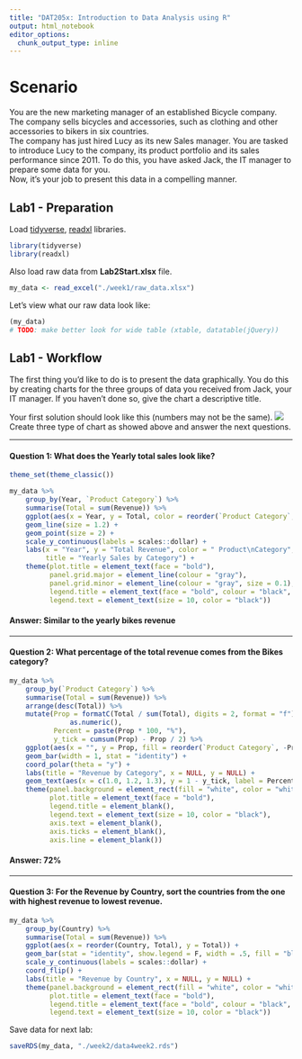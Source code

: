 ```yaml
---
title: "DAT205x: Introduction to Data Analysis using R"
output: html_notebook
editor_options: 
  chunk_output_type: inline
---
```

# Scenario
You are the new marketing manager of an established Bicycle company. The company
sells bicycles and accessories, such as clothing and other accessories to bikers
in six countries.  
The company has just hired Lucy as its new Sales manager. You are tasked to
introduce Lucy to the company, its product portfolio and its sales performance
since 2011. To do this, you have asked Jack, the IT manager to prepare some data
for you.   
Now, it's your job to present this data in a compelling manner.  

## Lab1 - Preparation  
Load [tidyverse](https://www.tidyverse.org), [readxl](https://cran.r-project.org/web/packages/readxl/index.html) libraries.
```r
library(tidyverse)
library(readxl)
```
Also load raw data from **Lab2Start.xlsx** file.
```r
my_data <- read_excel("./week1/raw_data.xlsx")
```
Let's view what our raw data look like:  
```r
(my_data)
# TODO: make better look for wide table (xtable, datatable(jQuery))
```

## Lab1 - Workflow  
The first thing you'd like to do is to present the data graphically. You do this
by creating charts for the three groups of data you received from Jack, your IT
manager. If you haven't done so, give the chart a descriptive title.  

Your first solution should look like this (numbers may not be the same).
![](https://prod-edxapp.edx-cdn.org/assets/courseware/v1/6d5311d2f9935b5128c6880f13e980d2/asset-v1:Microsoft+DAT205x+3T2016+type@asset+block/lab1x.PNG)
Create three type of chart as showed above and answer the next questions.  

---

#### **Question 1:** What does the Yearly total sales look like?  
```r
theme_set(theme_classic())

my_data %>%
    group_by(Year, `Product Category`) %>%
    summarise(Total = sum(Revenue)) %>%
    ggplot(aes(x = Year, y = Total, color = reorder(`Product Category`, -Total))) +
    geom_line(size = 1.2) +
    geom_point(size = 2) +
    scale_y_continuous(labels = scales::dollar) +
    labs(x = "Year", y = "Total Revenue", color = " Product\nCategory",
         title = "Yearly Sales by Category") +
    theme(plot.title = element_text(face = "bold"),
          panel.grid.major = element_line(colour = "gray"),
          panel.grid.minor = element_line(colour = "gray", size = 0.1),
          legend.title = element_text(face = "bold", colour = "black", size = 12),
          legend.text = element_text(size = 10, color = "black"))
```

#### **Answer:** Similar to the yearly bikes revenue   

---

#### **Question 2:** What percentage of the total revenue comes from the Bikes category?   
```r
my_data %>%
    group_by(`Product Category`) %>%
    summarise(Total = sum(Revenue)) %>%
    arrange(desc(Total)) %>%
    mutate(Prop = formatC(Total / sum(Total), digits = 2, format = "f") %>%
               as.numeric(),
           Percent = paste(Prop * 100, "%"),
           y_tick = cumsum(Prop) - Prop / 2) %>%
    ggplot(aes(x = "", y = Prop, fill = reorder(`Product Category`, -Prop))) +
    geom_bar(width = 1, stat = "identity") +
    coord_polar(theta = "y") +
    labs(title = "Revenue by Category", x = NULL, y = NULL) +
    geom_text(aes(x = c(1.0, 1.2, 1.3), y = 1 - y_tick, label = Percent), size = 5) +
    theme(panel.background = element_rect(fill = "white", color = "white"),
          plot.title = element_text(face = "bold"),
          legend.title = element_blank(),
          legend.text = element_text(size = 10, color = "black"),
          axis.text = element_blank(),
          axis.ticks = element_blank(),
          axis.line = element_blank())
```

#### **Answer:** 72%  

---

#### **Question 3:** For the Revenue by Country, sort the countries from the one with highest revenue to lowest revenue.   
```r
my_data %>%
    group_by(Country) %>%
    summarise(Total = sum(Revenue)) %>%
    ggplot(aes(x = reorder(Country, Total), y = Total)) +
    geom_bar(stat = "identity", show.legend = F, width = .5, fill = "blue") +
    scale_y_continuous(labels = scales::dollar) +
    coord_flip() +
    labs(title = "Revenue by Country", x = NULL, y = NULL) +
    theme(panel.background = element_rect(fill = "white", color = "white"),
          plot.title = element_text(face = "bold"),
          legend.title = element_text(face = "bold", colour = "black", size = 12),
          legend.text = element_text(size = 10, color = "black"))
```
Save data for next lab:
```r
saveRDS(my_data, "./week2/data4week2.rds")
```